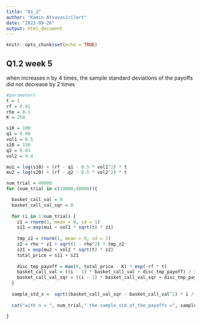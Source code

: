 ```yaml
---
title: "Q1_2"
author: "Kamin Atsavasirilert"
date: "2023-09-26"
output: html_document
---
```


```r
knitr::opts_chunk$set(echo = TRUE)
```

## Q1.2 week 5

when increases n by 4 times, the sample standard deviations of the payoffs did not decrease by 2 times

```r
#parameters
t = 1
rf = 0.01
rho = 0.1
K = 250

s10 = 100
q1 = 0.00
vol1 = 0.5
s20 = 150
q2 = 0.03
vol2 = 0.4

mu1 = log(s10) + (rf - q1 - 0.5 * vol1^2) * t
mu2 = log(s20) + (rf - q2 - 0.5 * vol2^2) * t

num_trial = 40000
for (num_trial in c(10000,40000)){

  basket_call_val = 0
  basket_call_val_sqr = 0
  
  for (i in 1:num_trial) {
    z1 = rnorm(1, mean = 0, sd = 1)
    s11 = exp(mu1 + vol1 * sqrt(t) * z1)
    
    tmp_z2 = rnorm(1, mean = 0, sd = 1)
    z2 = rho * z1 + sqrt(1 - rho^2) * tmp_z2
    s21 = exp(mu2 + vol2 * sqrt(t) * z2)
    total_price = s11 + s21
    
    disc_tmp_payoff = max(0, total_price - K) * exp(-rf * t)
    basket_call_val = ((i - 1) * basket_call_val + disc_tmp_payoff) / i
    basket_call_val_sqr = ((i - 1) * basket_call_val_sqr + disc_tmp_payoff^2) / i
  }
  
  sample_std_x =  sqrt((basket_call_val_sqr - basket_call_val^2) * i /(i - 1))
  
  cat("with n = ", num_trial," the sample_std_of_the_payoffs =", sample_std_x, "\n")
  
}

```
